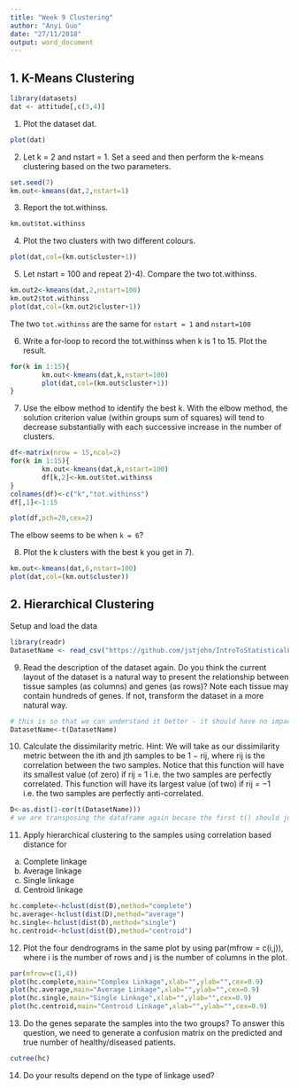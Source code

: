 ```yaml
---
title: "Week 9 Clustering"
author: "Anyi Guo"
date: "27/11/2018"
output: word_document
---
```

## 1. K-Means Clustering 
```r
library(datasets)
dat <- attitude[,c(3,4)]
```
1) Plot the dataset dat.
```r
plot(dat)
```

2) Let k = 2 and nstart = 1. Set a seed and then perform the k-means clustering based on the two
parameters.
```r
set.seed(7)
km.out<-kmeans(dat,2,nstart=1)
```
3) Report the tot.withinss.
```r
km.out$tot.withinss
```
4) Plot the two clusters with two different colours.
```r
plot(dat,col=(km.out$cluster+1))
```
5) Let nstart = 100 and repeat 2)-4). Compare the two tot.withinss.
```r
km.out2<-kmeans(dat,2,nstart=100)
km.out2$tot.withinss
plot(dat,col=(km.out2$cluster+1))
```
The two `tot.withinss` are the same for `nstart = 1` and `nstart=100`

6) Write a for-loop to record the tot.withinss when k is 1 to 15. Plot the result.
```r
for(k in 1:15){
        km.out<-kmeans(dat,k,nstart=100)
        plot(dat,col=(km.out$cluster+1))
}
```
7) Use the elbow method to identify the best k.
With the elbow method, the solution criterion value (within groups sum of squares) will tend to decrease substantially with each successive increase in the number of clusters.
```r
df<-matrix(nrow = 15,ncol=2)
for(k in 1:15){
        km.out<-kmeans(dat,k,nstart=100)
        df[k,2]<-km.out$tot.withinss
}
colnames(df)<-c("k","tot.withinss")
df[,1]<-1:15

plot(df,pch=20,cex=2)
```
The elbow seems to be when `k = 6`?

8) Plot the k clusters with the best k you get in 7).
```r
km.out<-kmeans(dat,6,nstart=100)
plot(dat,col=(km.out$cluster))
```

## 2. Hierarchical Clustering
Setup and load the data
```r
library(readr)
DatasetName <- read_csv("https://github.com/jstjohn/IntroToStatisticalLearningR-/blob/master/data/Ch10Ex11.csv",header=F)
```

9) Read the description of the dataset again. Do you think the current layout of the dataset is a natural way to present the relationship between tissue samples (as columns) and genes (as rows)? Note each tissue may contain hundreds of genes. If not, transform the dataset in a more natural way.
```r
# this is so that we can understand it better - it should have no impact on the calculation/clustering
DatasetName<-t(DatasetName)
```
10) Calculate the dissimilarity metric.
Hint: We will take as our dissimilarity metric between the ith and jth samples to be 1 − rij, where rij is the correlation between the two samples.
Notice that this function will have its smallest value (of zero) if rij = 1 i.e. the two samples are perfectly correlated.
This function will have its largest value (of two) if rij = −1 i.e. the two samples are perfectly anti-correlated.

```r
D<-as.dist(1-cor(t(DatasetName)))
# we are transposing the dataframe again becase the first t() should just be for understanding. We should revert it back so that we can do H-clustering.

```

11) Apply hierarchical clustering to the samples using correlation based distance for
a. Complete linkage
b. Average linkage
c. Single linkage
d. Centroid linkage

```r
hc.complete<-hclust(dist(D),method="complete")
hc.average<-hclust(dist(D),method="average")
hc.single<-hclust(dist(D),method="single")
hc.centroid<-hclust(dist(D),method="centroid")
```

12) Plot the four dendrograms in the same plot by using par(mfrow = c(i,j)), where i is the number of rows and j is the number of columns in the plot.

```r
par(mfrow=c(1,4))
plot(hc.complete,main="Complex Linkage",xlab="",ylab="",cex=0.9)
plot(hc.average,main="Average Linkage",xlab="",ylab="",cex=0.9)
plot(hc.single,main="Single Linkage",xlab="",ylab="",cex=0.9)
plot(hc.centroid,main="Centroid Linkage",xlab="",ylab="",cex=0.9)
```


13) Do the genes separate the samples into the two groups? To answer this question, we need to generate a confusion matrix on the predicted and true number of healthy/diseased patients.
```r
cutree(hc)
```
14) Do your results depend on the type of linkage used?



